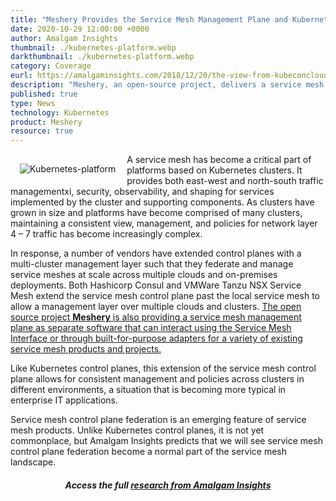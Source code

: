 ```yaml
---
title: "Meshery Provides the Service Mesh Management Plane and Kubernetes Evolves into an Enterprise Platform"
date: 2020-10-29 12:00:00 +0000
author: Amalgam Insights
thumbnail: ./kubernetes-platform.webp
darkthumbnail: ./kubernetes-platform.webp
category: Coverage
eurl: https://amalgaminsights.com/2018/12/20/the-view-from-kubeconcloudnativecon-seattle/
description: "Meshery, an open-source project, delivers a service mesh management plane, simplifying network traffic management in Kubernetes clusters. Learn how Kubernetes evolves into an enterprise platform with Meshery's contribution. Read more in Amalgam Insights' research."
published: true
type: News
technology: Kubernetes
product: Meshery
resource: true
---
```



<img align="left" style="padding:15px;" src={kubernetes} alt="Kubernetes-platform" />

A service mesh has become a critical part of platforms based on Kubernetes clusters. It provides both east-west and north-south traffic managementxi, security, observability, and shaping for services implemented by the cluster and supporting components. As clusters have grown in size and platforms have become comprised of many clusters, maintaining a consistent view, management, and policies for network layer 4 – 7 traffic has become increasingly complex.

<p>
In response, a number of vendors have extended control planes with a multi-cluster management layer such that they federate and manage service meshes at scale across multiple clouds and on-premises deployments. Both Hashicorp Consul and VMWare Tanzu NSX Service Mesh extend the service mesh control plane past the local service mesh to allow a management layer over multiple clouds and clusters. <u>The open source project <a href="/cloud-native-management/meshery"><b>Meshery</b></a> is also providing a service mesh management plane as separate software that can interact using the Service Mesh Interface or through built-for-purpose adapters for a variety of existing service mesh products and projects.</u>
</p>

Like Kubernetes control planes, this extension of the service mesh control plane allows for consistent management and policies across clusters in different environments, a situation that is becoming more typical in enterprise IT applications.

Service mesh control plane federation is an emerging feature of service mesh products. Unlike Kubernetes control planes, it is not yet commonplace, but Amalgam Insights predicts that we will see service mesh control plane federation become a normal part of the service mesh landscape.

<center>
<h5 className="black-text">Access the full <a href="https://amalgaminsights.com/2018/12/20/the-view-from-kubeconcloudnativecon-seattle/">research from Amalgam Insights</a></h5>
</center>
